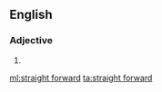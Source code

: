 {{also|straightforward|straight-forward}}
==English==

===Adjective===
{{en-adj}}

# {{alternative spelling of|straightforward|lang=en}}

[[ml:straight forward]]
[[ta:straight forward]]